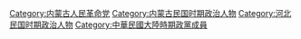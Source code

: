 [[Category:内蒙古人民革命党|Category:内蒙古人民革命党]]
[[Category:内蒙古民国时期政治人物|Category:内蒙古民国时期政治人物]]
[[Category:河北民国时期政治人物|Category:河北民国时期政治人物]]
[[Category:中華民國大陸時期政黨成員|Category:中華民國大陸時期政黨成員]]